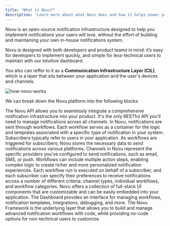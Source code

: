 ```yaml
---
title: "What is Novu?"
description: "Learn more about what Novu does and how it helps power your product notifications"
---
```


Novu is an open-source notification infrastructure designed to help you implement notifications your users will love, without the effort of building and maintaining your own in-house notifications system. 

Novu is designed with both developers and product teams in mind: it’s easy for developers to implement quickly, and simple for less-technical users to maintain with our intuitive dashboard.

You also can reffer to it as a **Communication Infrastructure Layer (CIL)**, which is a layer that sits between your application and the user's devices and channels.

![how-novu-works](/getting-started/media-assets/how-novu-works.png)

We can break down the Novu platform into the following blocks:

<CardGroup cols={2}>

  <Card title="API" href="/getting-started/how-novu-works#api">
    The Novu API allows you to seamlessly integrate a comprehensive notification infrastructure into your product. It's the only RESTful API you'll need to manage notifications across all channels.
  </Card>
  
  <Card title="Workflows" href="/getting-started/how-novu-works#workflows">
    In Novu, notifications are sent through workflows. Each workflow serves as a container for the logic and templates associated with a specific type of notification in your system.
  </Card>

  <Card title="Subscribers" href="/getting-started/how-novu-works#subscribers">
    Subscribers typically refer to users in your application. As workflows are triggered for subscribers, Novu stores the necessary data to send notifications across various platforms.
  </Card>

  <Card title="Channels" href="/getting-started/how-novu-works#channels">
    Channels in Novu represent the specific providers you've configured to send notifications, such as email, SMS, or push.
  </Card>

  <Card title="Actions" href="/getting-started/how-novu-works#actions">
    Workflows can include multiple action steps, enabling complex logic to create richer and more personalized notification experiences.
  </Card>

  <Card title="Preferences" href="/getting-started/how-novu-works#preferences">
    Each workflow run is executed on behalf of a subscriber, and each subscriber can specify their preferences to receive notifications across a number of different criteria: channel types, individual workflows, and workflow categories.
  </Card>

  <Card title="UI Components" href="/getting-started/how-novu-works#ui-components">
    Novu offers a collection of full-stack UI components that are customizable and can be easily embedded into your application.
  </Card>

  <Card title="Dashboard" href="/getting-started/how-novu-works#dashboard">
    The Dashboard provides an interface for managing workflows, notification templates, integrations, debugging, and more.
  </Card>

  <Card title="Framework" href="/getting-started/how-novu-works#framework">
    The Novu Framework is the underlying layer that allows you to build and manage advanced notification workflows with code, while providing no-code options for non-technical users to customize.
  </Card>

</CardGroup>